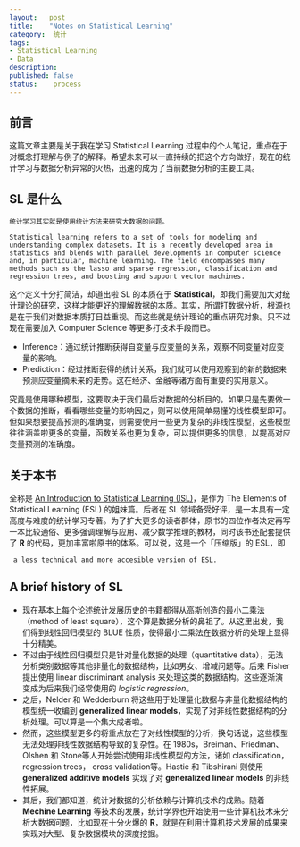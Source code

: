 ```yaml
---
layout:   post
title:    "Notes on Statistical Learning"
category:  统计
tags:     
- Statistical Learning
- Data
description: 
published: false
status:    process
---
```


## 前言

这篇文章主要是关于我在学习 Statistical Learning 过程中的个人笔记，重点在于对概念打理解与例子的解释。希望未来可以一直持续的把这个方向做好，现在的统计学习与数据分析异常的火热，迅速的成为了当前数据分析的主要工具。

## SL 是什么

    统计学习其实就是使用统计方法来研究大数据的问题。
    
    Statistical learning refers to a set of tools for modeling and understanding complex datasets. It is a recently developed area in statistics and blends with parallel developments in computer science and, in particular, machine learning. The field encompasses many methods such as the lasso and sparse regression, classification and regression trees, and boosting and support vector machines.
    
这个定义十分打简洁，却道出啦 SL 的本质在于 **Statistical**，即我们需要加大对统计理论的研究，这样才能更好的理解数据的本质。其实，所谓打数据分析，根源也是在于我们对数据本质打日益重视。而这些就是统计理论的重点研究对象。只不过现在需要加入 Computer Science 等更多打技术手段而已。

- Inference：通过统计推断获得自变量与应变量的关系，观察不同变量对应变量的影响。
- Prediction：经过推断获得的统计关系，我们就可以使用观察到的新的数据来预测应变量摘未来的走势。这在经济、金融等诸方面有重要的实用意义。

究竟是使用哪种模型，这要取决于我们最后对数据的分析目的。如果只是先要做一个数据的推断，看看哪些变量的影响因之，则可以使用简单易懂的线性模型即可。但如果想要提高预测的准确度，则需要使用一些更为复杂的非线性模型，这些模型往往涵盖啦更多的变量，函数关系也更为复杂，可以提供更多的信息，以提高对应变量预测的准确度。

## 关于本书

全称是 [An Introduction to Statistical Learning (ISL)]()，是作为 The Elements of Statistical Learning (ESL) 的姐妹篇。后者在 SL 领域备受好评，是一本具有一定高度与难度的统计学习专著。为了扩大更多的读者群体，原书的四位作者决定再写一本比较通俗、更多强调理解与应用、减少数学推理的教材，同时该书还配套提供了 **R** 的代码，更加丰富啦原书的体系。可以说，这是一个「压缩版」的 ESL，即 

     a less technical and more accesible version of ESL.

## A brief history of SL

- 现在基本上每个论述统计发展历史的书籍都得从高斯创造的最小二乘法（method of least square），这个算是数据分析的鼻祖了。从这里出发，我们得到线性回归模型的 BLUE 性质，使得最小二乘法在数据分析的处理上显得十分精美。
- 不过由于线性回归模型只是针对量化数据的处理（quantitative data），无法分析类别数据等其他非量化的数据结构，比如男女、增减问题等。后来 Fisher 提出使用 linear discriminant analysis 来处理这类的数据结构。这些逐渐演变成为后来我们经常使用的 *logistic regression*。
- 之后，Nelder 和 Wedderburn 将这些用于处理量化数据与非量化数据结构的模型统一收编到 **generalized linear models**，实现了对非线性数据结构的分析处理。可以算是一个集大成者啦。
- 然而，这些模型更多的将重点放在了对线性模型的分析，换句话说，这些模型无法处理非线性数据结构导致的复杂性。在 1980s，Breiman、Friedman、Olshen 和 Stone等人开始尝试使用非线性模型的方法，诸如 classification，regression trees， cross validation等。Hastie 和 Tibshirani 则使用 **generalized additive models** 实现了对 **generalized linear models** 的非线性拓展。
- 其后，我们都知道，统计对数据的分析依赖与计算机技术的成熟。随着 **Mechine Learning** 等技术的发展，统计学界也开始使用一些计算机技术来分析大数据问题，比如现在十分火爆的 **R**，就是在利用计算机技术发展的成果来实现对大型、复杂数据模块的深度挖掘。



















